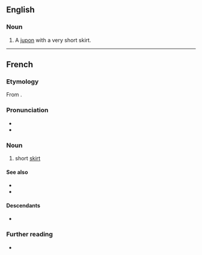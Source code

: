==English==

===Noun===
{{en-noun}}

# A [[jupon]] with a very short skirt.

----

==French==

===Etymology===
From {{af|fr|jupe|-ette}}.

===Pronunciation===
* {{fr-IPA}}
* {{audio|fr|LL-Q150 (fra)-0x010C-jupette.wav|Audio}}

===Noun===
{{fr-noun|f}}

# short [[skirt]]

====See also====
* {{l|fr|microjupe}}
* {{l|fr|minijupe}}

====Descendants====
* {{desc|bor=1|en|jupette}}

===Further reading===
* {{R:TLFi}}

{{C|fr|Clothing|Skirts}}